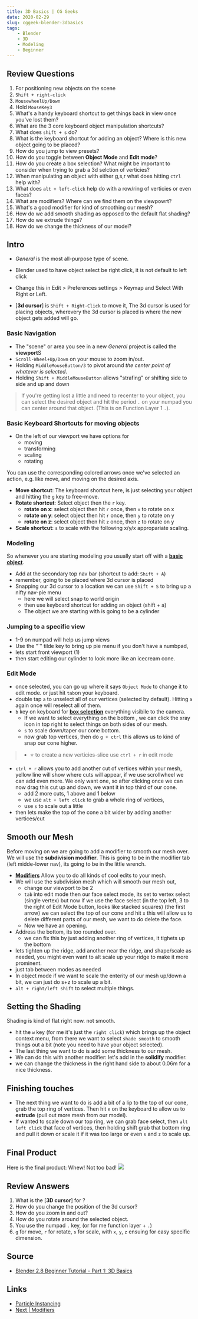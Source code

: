 ```yaml
---
title: 3D Basics | CG Geeks
date: 2020-02-29
slug: cggeek-blender-3dbasics
tags:
    - Blender
    - 3D
    - Modeling
    - Beginner
---
```

## Review Questions
1. For positioning new objects on the scene
1. `Shift + right-click`
1. `MousewheelUp/Down`
1. Hold `MouseKey3`
1. What's a handy keyboard shortcut to get things back in view once you've lost them?
1. What are the 3 core keyboard object manipulation shortcuts?
1. What does `shift + s` do?
1. What is the keyboard shortcut for adding an object? Where is this new object going to be placed?
1. How do you jump to view presets? 
1. How do you toggle between **Object Mode** and **Edit mode**?
1. How do you create a box selection? What might be important to consider when trying to grab a 3d selction of verticies?
1. When manipulating an object with either g,s,r what does hitting `ctrl` help with?
1. What does `alt + left-click` help do with a row/ring of verticies or even faces?
1. What are modifiers? Where can we find them on the viewpowrt?
1. What's a good modifier for kind of smoothing our mesh?
1. How do we add smooth shading as opposed to the default flat shading?
1. How do we extrude things?
1. How do we change the thickness of our model?

## Intro
- *General* is the most all-purpose type of scene.

- Blender used to have object select be right click, it is not default to left click
- Change this in Edit > Preferences settings > Keymap and Select With Right or Left.

- [**3d cursor**] is `Shift + Right-Click` to move it, The 3d cursor is used for placing objects, wherevery the 3d cursor is placed is where the new object gets added will go.

### Basic Navigation 
- The "scene" or area you see in a new *General* project is called the **viewport**S
- `Scroll-Wheel+Up/Down` on your mouse to zoom in/out.
- Holding `MiddleMouseButton/3` to pivot around *the center point of whatever is selected*.
- Holding `Shift + MiddleMouseButton` allows "strafing" or shifting side to side and up and down  

> If you're getting lost a little and need to recenter to your object, you can select the desired object and hit the period `.` on your numpad you can center around that object. (This is on Function Layer 1 `.`).

### Basic Keyboard Shortcuts for moving objects
- On the left of our viewport we have options for 
    - moving
    - transforming
    - scaling 
    - rotating 

You can use the corresponding colored arrows once we've selected an action, e.g. like move, and moving on the desired axis.
- **Move shortcut**: The keyboard shortcut here, is just selecting your object and hitting the `g` key to free-move.
- **Rotate shortcut**: Select object then the `r` key.
    - **rotate on x**: select object then hit `r` once, then `x` to rotate on x
    - **rotate on y**: select object then hit `r` once, then `y` to rotate on y 
    - **rotate on z**: select object then hit `z` once, then `z` to rotate on y 
- **Scale shortcut**: `s` to scale with the following x/y/x appropariate scaling.

### Modeling
So whenever you are starting modeling you usually start off with a [**basic object**]().
- Add at the secondary top nav bar (shortcut to add: `Shift + A`)
- remember, going to be placed where 3d cursor is placed
- Snapping our 3d cursor to a location we can use `Shift + S` to bring up a nifty nav-pie menu
    - here we will select snap to world origin
    - then use keyboard shortcut for adding an object (shift + a)
    - The object we are starting with is going to be a cylinder

### Jumping to a specific view
- 1-9 on numpad will help us jump views
- Use the "`" tilde key to bring up pie menu if you don't have a numbpad, 
- lets start front viewport (1)
- then start editing our cylinder to look more like an icecream cone.

### Edit Mode
- once selected, you can go up where it says `Object Mode` to change it to edit mode. or just hit `tab`on your keyboard.
- double tap `a` to unselect all of our vertices (selected by default). Hitting `a` again once will reselect all of them.
- `b` key on keyboard for [**box selection**]() everything visibile to the camera.
    - If we want to select everything on the bottom , we can click the xray icon in top right to select things on both sides of our mesh.
    - `s` to scale down/taper our cone bottom.
    - now grab top vertices, then do `g + ctrl` this allows us to kind of snap our cone higher.
>- ⭐ to create a new verticies-slice use `ctrl + r` in edit mode
- `ctrl + r` allows you to add another cut of vertices within your mesh, yellow line will show where cuts will appear, if we use scrollwheel we can add even more. We only want one, so after clicking once we can now drag this cut up and down, we want it in top third of our cone.
    - add 2 more cuts, 1 above and 1 below
    - we use `alt + left click` to grab a whole ring of vertices,
    - use `s` to scale out a little
- then lets make the top of the cone a bit wider by adding another vertices/cut

## Smooth our Mesh 
Before moving on we are going to add a modifier to smooth our mesh over. We will use the **subdivision modifier**.
This is going to be in the modifier tab (left midde-lower nav), its going to be in the little wrench. 
- [**Modifiers**]() Allow you to do all kinds of cool edits to your mesh.
- We will use the subdivision mesh which will smooth our mesh out, 
    - change our viewport to be 2
    - `tab` into edit mode then our face select mode, its set to vertex select (single vertex) but now if we use the face select (in the top left, 3 to the right of Edit Mode button, looks like stacked squares) (the first arrow) we can select the top of our cone and hit `x` this will allow us to delete different parts of our mesh, we want to do delete the face.
    - Now we have an opening.
- Address the bottom, its too rounded over.
    - we can fix this by just adding another ring of vertices, it tighets  up the bottom 
- lets tighten up the ridge, add another near the ridge, and shape/scale as needed, you might even want to alt scale up your ridge to make it more prominent.
- just tab between modes as needed
- In object mode if we want to scale the enterity of our mesh up/down a bit, we can just do s+z to scale up a bit.
- `alt + right/left shift` to select multiple things.

## Setting the Shading
Shading is kind of flat right now. not smooth.
- hit the `w` key (for me it's just the `right click`) which brings up the object context menu, from there we want to select `shade smooth` to smooth things out a bit (note you need to have your object selected).
- The last thing we want to do is add some thickness to our mesh. 
- We can do this with another modifier: let's add in the **solidify** modifier.
- we can change the thickness in the right hand side to about 0.06m for a nice thickness.               

## Finishing touches
- The next thing we want to do is add a bit of a lip to the top of our cone, grab the top ring of vertices. Then hit `e` on the keyboard to allow us to **extrude** (pull out more mesh from our model).
- If wanted to scale down our top ring, we can grab face select, then `alt left click` that face of vertices, then holding shift grab that bottom ring and pull it down or scale it if it was too large or even `s` and `z` to scale up.

## Final Product
Here is the final product: Whew! Not too bad!
![](/hello-cone.png)

## Review Answers
1. What is the [**3D cursor**] for ?
1. How do you change the position of the 3d cursor?
1. How do you zoom in and out?
1. How do you rotate around the selected object.
1. You use the numpad `.` key, (or for me function layer + `.`)
1. `g` for move, `r` for rotate, `s` for scale, with `x`, `y`, `z` ensuing for easy specific dimension.

## Source
- [Blender 2.8 Beginner Tutorial - Part 1: 3D Basics](https://www.youtube.com/watch?v=ppASl6yaguU&list=PLrjIgEdKLivgpCMmFC0_sV60Y_Ftp-WLD&index=1)

## Links
- [Particle Instancing](/cggeek-blender-particle-instancing)
- [Next | Modifiers](/cggeek-blender-modifiers) 
